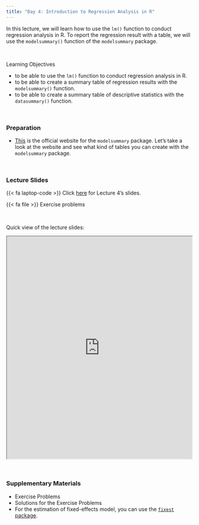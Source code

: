 ```yaml
---
title: "Day 4: Introduction to Regression Analysis in R"
---
```


In this lecture, we will learn how to use the `lm()` function to conduct regression analysis in R. To report the regression result with a table, we will use the `modelsummary()` function of the `modelsummary` package. 


<br>

:::{.goals}
::::{.goals-header}
Learning Objectives
::::
::::{.goals-container}
+ to be able to use the `lm()` function to conduct regression analysis in R.
+ to be able to create a summary table of regression results with the `modelsummary()` function.
+ to be able to create a summary table of descriptive statistics with the `datasummary()` function.
::::
:::

<br>

### Preparation
+ [This](https://modelsummary.com/) is the official website for the `modelsummary` package. Let's take a look at the website and see what kind of tables you can create with the `modelsummary` package.

<br>

### Lecture Slides

{{< fa laptop-code >}}  Click [here](https://shunkei3.github.io/R-slides/Lec_notes/Lec4/Lec4.html){target="_blank"} for Lecture 4's slides.

{{< fa file >}} Exercise problems
<!-- {{< fa file >}} [Exercise problems](https://shunkei3.github.io/R-slides/Lec_notes/Lec1/Lec1_exercise_solution.html){target="_blank"}: Exercise problems for Lecture 4. Solution is attached. -->

<br>

Quick view of the lecture slides:

```{=html}
<div style="display: flex; justify-content: center;"> 
<iframe width="900" height="600" src="https://shunkei3.github.io/R-slides/Lec_notes/Lec4/Lec4.html" title="Webpage example"></iframe>
</div>
```
<br>


### Supplementary Materials
+ Exercise Problems
+ Solutions for the Exercise Problems
+ For the estimation of fixed-effects model, you can use the [`fixest` package](https://lrberge.github.io/fixest/index.html).
